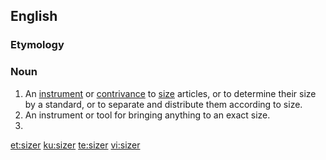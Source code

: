 ==English==

===Etymology===
{{suffix|size|er|lang=en}}

===Noun===
{{en-noun}}

# An [[instrument]] or [[contrivance]] to [[size]] articles, or to determine their size by a standard, or to separate and distribute them according to size.
# An instrument or tool for bringing anything to an exact size.
# {{alternative form of|sizar|lang=en}}

[[et:sizer]]
[[ku:sizer]]
[[te:sizer]]
[[vi:sizer]]